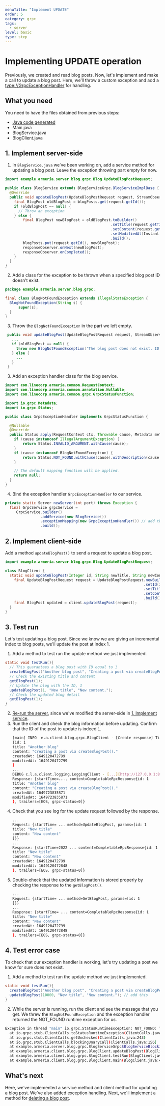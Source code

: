 ```yaml
---
menuTitle: "Implement UPDATE"
order: 5
category: grpc
tags:
  - server
level: basic
type: step
---
```


# Implementing UPDATE operation

Previously, we created and read blog posts. Now, let's implement and make a call to update a blog post. Here, we'll throw a custom exception and add a <type://GrpcExceptionHandler> for handling.

<TutorialSteps current={5} />

## What you need

You need to have the files obtained from previous steps:

- [Java code generated](/tutorials/grpc/blog/define-service#compile-proto-file)
- Main.java
- BlogService.java
- BlogClient.java

## 1. Implement server-side

1. In `BlogService.java` we've been working on, add a service method for updating a blog post. Leave the exception throwing part empty for now.
  ```java filename=BlogService.java
  import example.armeria.server.blog.grpc.Blog.UpdateBlogPostRequest;
  
  public class BlogService extends BlogServiceGrpc.BlogServiceImplBase {
    @Override
    public void updateBlogPost(UpdateBlogPostRequest request, StreamObserver<BlogPost> responseObserver) {
      final BlogPost oldBlogPost = blogPosts.get(request.getId());
      if (oldBlogPost == null) {
        // Throw an exception
      } else {
          final BlogPost newBlogPost = oldBlogPost.toBuilder()
                                                  .setTitle(request.getTitle())
                                                  .setContent(request.getContent())
                                                  .setModifiedAt(Instant.now().toEpochMilli())
                                                  .build();
          blogPosts.put(request.getId(), newBlogPost);
          responseObserver.onNext(newBlogPost);
          responseObserver.onCompleted();
      }
    }
  }
  ```
2. Add a class for the exception to be thrown when a specified blog post ID doesn't exist.
  ```java filename=BlogNotFoundException.java
  package example.armeria.server.blog.grpc;
  
  final class BlogNotFoundException extends IllegalStateException {
    BlogNotFoundException(String s) {
        super(s);
    }
  }
  ```
3. Throw the `BlogNotFoundException` in the part we left empty.
 ```java filename=BlogService.java
  public void updateBlogPost(UpdateBlogPostRequest request, StreamObserver<BlogPost> responseObserver) {
    ...
    if (oldBlogPost == null) {
      throw new BlogNotFoundException("The blog post does not exist. ID: " + request.getId());
    } else {
      ...
    }
  }
 ```
3. Add an exception handler class for the blog service.
  ```java filename=GrpcExceptionHandler.java
  import com.linecorp.armeria.common.RequestContext;
  import com.linecorp.armeria.common.annotation.Nullable;
  import com.linecorp.armeria.common.grpc.GrpcStatusFunction;
  
  import io.grpc.Metadata;
  import io.grpc.Status;
  
  public class GrpcExceptionHandler implements GrpcStatusFunction {
  
    @Nullable
    @Override
    public Status apply(RequestContext ctx, Throwable cause, Metadata metadata) {
      if (cause instanceof IllegalArgumentException) {
          return Status.INVALID_ARGUMENT.withCause(cause);
      }
      if (cause instanceof BlogNotFoundException) {
          return Status.NOT_FOUND.withCause(cause).withDescription(cause.getMessage());
      }
  
      // The default mapping function will be applied.
      return null;
    }
  }
  ```
4. Bind the exception handler `GrpcExceptionHandler` to our service.
  ```java filename=Main.java
  private static Server newServer(int port) throws Exception {
    final GrpcService grpcService = 
       GrpcService.builder()
                  .addService(new BlogService())
                  .exceptionMapping(new GrpcExceptionHandler()) // add this
                  .build();
  ```

## 2. Implement client-side

Add a method `updateBlogPost()` to send a request to update a blog post.

```java filename=BlogClient.java
import example.armeria.server.blog.grpc.Blog.UpdateBlogPostRequest;

class BlogClient {
  static void updateBlogPost(Integer id, String newTitle, String newContent){
    final UpdateBlogPostRequest request = UpdateBlogPostRequest.newBuilder()
                                                               .setId(id)
                                                               .setTitle(newTitle)
                                                               .setContent(newContent)
                                                               .build();
    final BlogPost updated = client.updateBlogPost(request);
  }
}
```

## 3. Test run

Let's test updating a blog post. Since we know we are giving an incremental index to blog posts, we'll update the post at index 1.

1. Add a method to test run the update method we just implemented. 
  ```java filename=BlogClient.java
  static void testRun(){
    // This guarantees a blog post with ID equal to 1
    createBlogPost("Another blog post", "Creating a post via createBlogPost().");
    // Check the existing title and content
    getBlogPost(1);
    // Update the blog with the ID, 1
    updateBlogPost(1, "New title", "New content.");
    // Check the updated blog detail
    getBlogPost(1);
  }
  ```
2. [Re-run the server](/tutorials/grpc/blog/run-service#3-serve-the-service), since we've modified the server-side in [1. Implement service](#1-implement-server-side).
3. Run the client and check the blog information before updating. Confirm that the ID of the post to update is indeed `1`.
   ```bash
   [main] INFO  e.a.client.blog.grpc.BlogClient - [Create response] Title: Another blog post Content: Creating a post via createBlogPost().
   {id: 1
   title: "Another blog"
   content: "Creating a post via createBlogPost()."
   createdAt: 1649120472799
   modifiedAt: 1649120472799
   }
   ...
   DEBUG c.l.a.client.logging.LoggingClient - [...][http://127.0.0.1:8080/example.armeria.server.blog.grpc.BlogService/GetBlogPost#POST] 
   Response: {startTime=..., content=CompletableRpcResponse{id: 1
   title: "Another blog"
   content: "Creating a post via createBlogPost()."
   createdAt: 1649723835871
   modifiedAt: 1649723835871
   }, trailers=[EOS, grpc-status=0]}
   ```
4. Check that you see log for the update request followed by the response.
   ```bash
   ...
   Request: {startTime= ... method=UpdateBlogPost, params=[id: 1
   title: "New title"
   content: "New content"
   ]}}
   ...
   Response: {startTime=2022 ... content=CompletableRpcResponse{id: 1
   title: "New title"
   content: "New content"
   createdAt: 1649120472799
   modifiedAt: 1649120472848
   }, trailers=[EOS, grpc-status=0]}
   ```
 5. Double-check that the updated information is stored properly by checking 
    the response to the `getBlogPost()`.
    ```bash
    ...
    Request: {startTime= ... method=GetBlogPost, params=[id: 1
    ]}}
    ...
    Response: {startTime= ... content=CompletableRpcResponse{id: 1
    title: "New title"
    content: "New content"
    createdAt: 1649120472799
    modifiedAt: 1649120472848
    }, trailers=[EOS, grpc-status=0]}
    ```

## 4. Test error case

To check that our exception handler is working, let's try updating a post we know for sure does not exist.

1. Add a method to test run the update method we just implemented.
  ```java filename=BlogClient.java
  static void testRun(){
    createBlogPost("Another blog post", "Creating a post via createBlogPost().");
    updateBlogPost(10000, "New title", "New content."); // add this
  }
  ```
2. While the server is running, run the client and see the message that you get. We threw the `BlogNotFoundException` and the exception handler returned the NOT_FOUND runtime exception for us.
  ```bash
  Exception in thread "main" io.grpc.StatusRuntimeException: NOT_FOUND: The blog post does not exist. ID: 10000
    at io.grpc.stub.ClientCalls.toStatusRuntimeException(ClientCalls.java:262)
    at io.grpc.stub.ClientCalls.getUnchecked(ClientCalls.java:243)
    at io.grpc.stub.ClientCalls.blockingUnaryCall(ClientCalls.java:156)
    at example.armeria.server.blog.grpc.BlogServiceGrpc$BlogServiceBlockingStub.updateBlogPost(BlogServiceGrpc.java:390)
    at example.armeria.client.blog.grpc.BlogClient.updateBlogPost(BlogClient.java:110)
    at example.armeria.client.blog.grpc.BlogClient.testRun(BlogClient.java:53)
    at example.armeria.client.blog.grpc.BlogClient.main(BlogClient.java:46)
  ```

## What's next

Here, we've implemented a service method and client method for updating a 
blog post. We've also added exception handling. Next, we'll implement a method for [deleting a blog post](/tutorials/grpc/blog/implement-delete).

<TutorialSteps current={5} />
